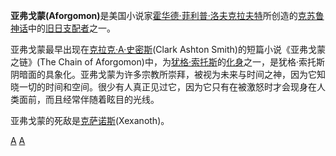 {{Unreferenced|time=2017-06-12T05:34:44+00:00}} 
'''亚弗戈蒙(Aforgomon)'''是美国小说家[[霍华德·菲利普·洛夫克拉夫特|霍华德·菲利普·洛夫克拉夫特]]所创造的[[克苏鲁神话|克苏鲁神话]]中的[[旧日支配者|旧日支配者]]之一。

亚弗戈蒙最早出现在[[克拉克·A·史密斯|克拉克·A·史密斯]](Clark Ashton Smith)的短篇小说《亚弗戈蒙之链》(The Chain of Aforgomon)中，为[[犹格·索托斯|犹格·索托斯]]的[[化身|化身]]之一，是犹格·索托斯阴暗面的具象化。亚弗戈蒙为许多宗教所崇拜，被视为未来与时间之神，因为它知晓一切的时间和空间。很少有人真正见过它，因为它只有在被激怒时才会现身在人类面前，而且经常伴随着眩目的光线。

亚弗戈蒙的死敌是[[克萨诺斯|克萨诺斯]](Xexanoth)。


[[Category:克苏鲁神话|A]]
[[Category:文学角色|A]]